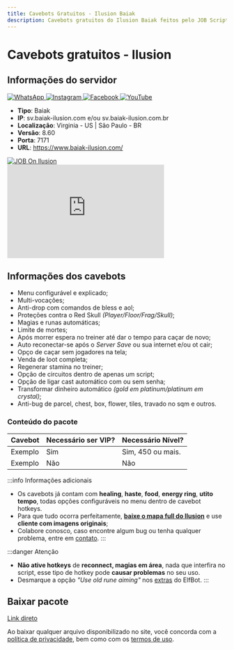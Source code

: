 ```yaml
---
title: Cavebots Gratuitos - Ilusion Baiak
description: Cavebots gratuitos do Ilusion Baiak feitos pelo JOB Scripts.
---
```

# Cavebots gratuitos - Ilusion
## Informações do servidor


<div className={styles.socialLinksContainer}>
  <a href="https://www.whatsapp.com/channel/0029Vb6AkRv9mrGW1EVK2C2Q" target="_blank" rel="noopener noreferrer" className={styles.socialLink} title="WhatsApp">
    <img src="/img/social/whatsapp.png" alt="WhatsApp" className={styles.socialIconImage} />
  </a>
  <a href="https://www.instagram.com/ilusionbaiak/" target="_blank" rel="noopener noreferrer" className={styles.socialLink} title="Instagram">
    <img src="/img/social/instagram.png" alt="Instagram" className={styles.socialIconImage} />
  </a>
  <a href="https://www.facebook.com/baiakilusion/" target="_blank" rel="noopener noreferrer" className={styles.socialLink} title="Facebook">
    <img src="/img/social/facebook.png" alt="Facebook" className={styles.socialIconImage} />
  </a>
  <a href="https://www.youtube.com/@baiakilusion" target="_blank" rel="noopener noreferrer" className={styles.socialLink} title="YouTube">
    <img src="/img/social/youtube.png" alt="YouTube" className={styles.socialIconImage} />
  </a>
</div>

- **Tipo**: Baiak
- **IP**: sv.baiak-ilusion.com e/ou sv.baiak-ilusion.com.br
- **Localização**: Virginia - US | São Paulo - BR
- **Versão**: 8.60
- **Porta**: 7171
- **URL**: https://www.baiak-ilusion.com/
<div>
  <a href="https://baiak-ilusion.com.br/?subtopic=guilds&action=view&GuildName=JOBSCRIPTS" target="_blank" rel="noopener noreferrer" className={styles.socialLink} title="JOB On Server">
    <img src="/img/servers/jobonilusion.gif" alt="JOB On Ilusion"/>
  </a>
</div>

<iframe width="360" height="215" src="https://www.youtube.com/embed/zHkQFbbc2YA?si=rmbnJScVC1Lhx82j" title="YouTube video player" frameborder="0" allow="accelerometer; autoplay; clipboard-write; encrypted-media; gyroscope; picture-in-picture; web-share" referrerpolicy="strict-origin-when-cross-origin" allowfullscreen></iframe>

## Informações dos cavebots
- Menu configurável e explicado;
- Multi-vocações;
- ​Anti-drop com comandos de bless e aol;
- Proteções contra o Red Skull *(Player/Floor/Frag/Skull)*;
- Magias e runas automáticas;
- Limite de mortes;
- Após morrer espera no treiner até dar o tempo para caçar de novo;
- Auto reconectar-se após o *Server Save* ou sua internet e/ou ot cair;
- Opço de caçar sem jogadores na tela;
- Venda de loot completa;
- Regenerar stamina no treiner;
- Opção de circuitos dentro de apenas um script;
- Opção de ligar cast automático com ou sem senha;
- Transformar dinheiro automático *(gold em platinum/platinum em crystal)*;
- Anti-bug de parcel, chest, box, flower, tiles, travado no sqm e outros.

### Conteúdo do pacote
| Cavebot                                           | Necessário ser VIP?      | Necessário Nível?|
| ------------------------------------------------- | ------------------------ | ------------------ |
| Exemplo                                 | Sim                   | Sim, 450 ou mais.                |
| Exemplo                                 | Não                   | Não                |

:::info Informações adicionais
- Os cavebots já contam com **healing**, **haste**, **food**, **energy ring**, **utito tempo**, todas opções configuráveis no menu dentro de cavebot hotkeys.
- Para que tudo ocorra perfeitamente, [**baixe o mapa full do Ilusion**](https://baiak-ilusion.com.br/?subtopic=downloads) e use **cliente com imagens originais**;
- Colabore conosco, caso encontre algum bug ou tenha qualquer problema, entre em [contato](/contatos).
:::

:::danger Atenção
- **Não ative hotkeys** de **reconnect, magias em área**, nada que interfira no script, esse tipo de hotkey pode **causar problemas** no seu uso.
- Desmarque a opção *"Use old rune aiming"* nos [extras](/docs/elfbot/extras) do ElfBot.
:::

## Baixar pacote
<a href="/downloads/jobscripts-ilusion-cavebot-free.zip" download="jobscripts-ilusion-cavebot-free.zip" className="button button--primary button--lg  button--block">
  Link direto
</a>

Ao baixar qualquer arquivo disponibilizado no site, você concorda com a [política de privacidade](/legal/privacidade), bem como com os [termos de uso](/legal/termos).